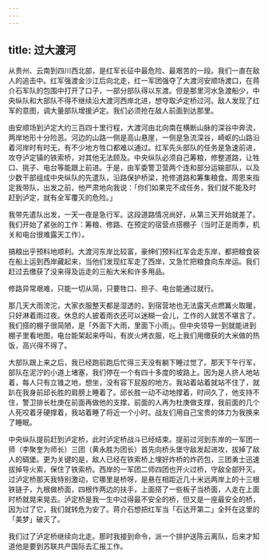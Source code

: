 ```yaml
---
---
---
```

title: 过大渡河
---




从贵州、云南到四川西北部，是红军长征中最危险、最艰苦的一段。我们一直在敌人的追击中。红军强渡金沙江后向北走，红一军团强夺了大渡河安顺场渡口，在蒋介石军队的包围中打开了口子，一部分部队得以东渡。但是那里河水急渡船少，中央纵队和大部队不得不继续沿大渡河西岸北进，想夺取泸定桥过河。敌人发现了红军的意图，调大量部队增援泸定。我们必须抢在敌人前面到达那里。

由安顺场到泸定大约三百四十里行程，大渡河由北向南在横断山脉的深谷中奔流，两岸地形十分险恶。河边的山路一侧是高山悬崖，一侧是急流深谷，崎岖的山路沿着河岸时有时无，有不少地方牲口都难以通过。红军先头部队的任务是急速前进，攻夺泸定镇的铁索桥，对其他无法顾及。中央纵队必须自己筹粮，修整道路，让牲口、挑子、电台等能跟上前进。于是，由军委警卫营两个连和部分运输部队，以及少数干部组成中央纵队的先遣队，沿路保护桥梁，抢修道路和筹集粮食。周恩来指定我带队，出发之前，他严肃地向我说：「你们如果完不成任务，我们就不能及时赶到泸定，就有全军覆灭的危险。」

我带先遣队出发，一天一夜是急行军。这段道路情况尚好，从第三天开始就差了。我们开始了紧张的工作：筹粮、修路、在预定的宿营点搭棚子（当时正是雨季，机关和电台很难露天工作）。

搞粮出乎预料地顺利。大渡河东岸比较富，豪绅们预料红军会走东岸，都把粮食装在船上运到西岸藏起来，当他们发现红军走了西岸，又急忙把粮食向东岸运。我们赶过去缴获了没来得及运走的三船大米和许多用品。

修路异常艰难，只能一切从简，只要牲口、担子、电台能通过就行。

那几天大雨滂沱，大家衣服整天都是湿透的，到宿营地也无法露天点燃篝火取暖，只好淋着雨过夜。休息的人披着雨衣还可以迷糊一会儿，工作的人就苦不堪言了。我们搭的棚子很简陋，是「外面下大雨，里面下小雨」。但中央领导一到就能进到棚子里看地图，电台能架起来呼叫，有炭火烤衣服，吃上我们用缴获的大米做的热饭，高兴得不得了。

大部队跟上来之后，我已经跑前跑后忙得三天没有躺下睡过觉了。那天下午行军，部队在泥泞的小道上堵塞，我们停在一个有四十多度的坡路上。因为是人挤人地站着，每人只有立锥之地，想坐，没有容下屁股的地方。我站着站着就站不住了，就趴在我身前邱长胜的肩膀上睡着了。邱长胜一动不动地撑着，时间久了，他支持不住，警卫排长杜庚在前面再做他的支撑，前面的人再为杜庚做支撑，我前面的几个人死咬着牙硬撑着，我站着睡了将近一个小时。战友们用自己宝贵的体力为我换来了睡眠。

中央纵队提前赶到泸定桥，此时泸定桥战斗已经结束。提前过河到东岸的一军团一师（李聚奎为师长）三团（黄永胜为团长）首先向桥头堡守敌发起进攻，拔掉了敌人的碉堡。更为关键的是，敌人已经在铁索桥上埋好炸桥的炸药包，三团勇士迅速拔掉导火索，保住了铁索桥。西岸的一军团二师四团也开火过桥，守敌全部歼灭。过泸定桥那天我特别激动，它哪里是桥呀，是悬在相距近几十米远两岸上的十三根铁链子，九根做桥面，四根作两边的扶手，上面搭了一些板子当桥面，人走在上面时桥就晃来晃去。泸定桥是我一生中过得最不安全的桥，但又是一座最安全的桥，因为过了它，我们就转危为安了。蒋介石想把红军当「石达开第二」全歼在这里的「美梦」破灭了。

我们过了泸定桥继续向北走。那时我接到命令，派一个排护送陈云离队，后来才知道他是要到苏联共产国际去汇报工作。